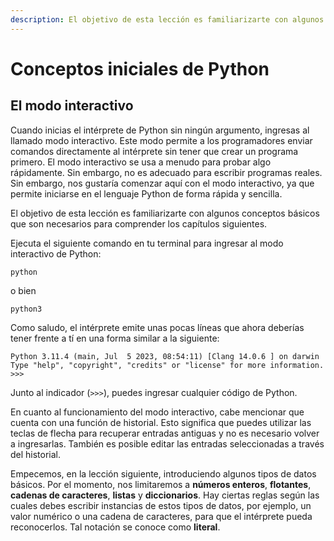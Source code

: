 ```yaml
---
description: El objetivo de esta lección es familiarizarte con algunos conceptos básicos que son necesarios.
---
```

# Conceptos iniciales de Python

## El modo interactivo

Cuando inicias el intérprete de Python sin ningún argumento, ingresas al llamado modo interactivo. Este modo permite a los programadores enviar comandos directamente al intérprete sin tener que crear un programa primero. El modo interactivo se usa a menudo para probar algo rápidamente. Sin embargo, no es adecuado para escribir programas reales. Sin embargo, nos gustaría comenzar aquí con el modo interactivo, ya que permite iniciarse en el lenguaje Python de forma rápida y sencilla.

El objetivo de esta lección es familiarizarte con algunos conceptos básicos que son necesarios para comprender los capítulos siguientes.

Ejecuta el siguiente comando en tu terminal para ingresar al modo interactivo de Python:

```console filename="Terminal"
python
```

o bien

```console filename="Terminal"
python3
```

Como saludo, el intérprete emite unas pocas líneas que ahora deberías tener frente a tí en una forma similar a la siguiente:

```plaintext filename="Terminal"
Python 3.11.4 (main, Jul  5 2023, 08:54:11) [Clang 14.0.6 ] on darwin
Type "help", "copyright", "credits" or "license" for more information.
>>> 
```

Junto al indicador (`>>>`), puedes ingresar cualquier código de Python.

En cuanto al funcionamiento del modo interactivo, cabe mencionar que cuenta con una función de historial. Esto significa que puedes utilizar las teclas de flecha para recuperar entradas antiguas y no es necesario volver a ingresarlas. También es posible editar las entradas seleccionadas a través del historial.

Empecemos, en la lección siguiente, introduciendo algunos tipos de datos básicos. Por el momento, nos limitaremos a **números enteros**, **flotantes**, **cadenas de caracteres**, **listas** y **diccionarios**. Hay ciertas reglas según las cuales debes escribir instancias de estos tipos de datos, por ejemplo, un valor numérico o una cadena de caracteres, para que el intérprete pueda reconocerlos. Tal notación se conoce como **literal**.